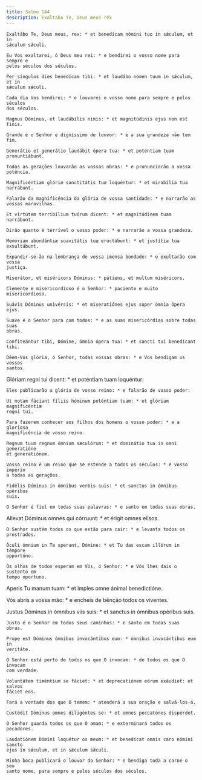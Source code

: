 ```yaml
---
title: Salmo 144
description: Exaltabo Te, Deus meus rex
---
```


<div class="side-by-side not-content">

    Exaltábo Te, Deus meus, rex: * et benedícam nómini tuo in sǽculum, et in
    sǽculum sǽculi.

    Eu Vos exaltarei, ó Deus meu rei: * e bendirei o vosso nome para sempre e
    pelos séculos dos séculos.

    Per síngulos dies benedícam tibi: * et laudábo nomen tuum in sǽculum, et in
    sǽculum sǽculi.

    Cada dia Vos bendirei: * e louvarei o vosso nome para sempre e pelos séculos
    dos séculos.

    Magnus Dóminus, et laudábilis nimis: * et magnitúdinis ejus non est finis.

    Grande é o Senhor e digníssimo de louvor: * e a sua grandeza não tem fim.

    Generátio et generátio laudábit ópera tua: * et poténtiam tuam
    pronuntiábunt.

    Todas as gerações louvarão as vossas obras: * e pronunciarão a vossa
    potência.

    Magnificéntiam glóriæ sanctitátis tuæ loquéntur: * et mirabília tua
    narrábunt.

    Falarão da magnificência da glória de vossa santidade: * e narrarão as
    vossas maravilhas.

    Et virtútem terribílium tuórum dicent: * et magnitúdinem tuam narrábunt.

    Dirão quanto é terrível o vosso poder: * e narrarão a vossa grandeza.

    Memóriam abundántiæ suavitátis tuæ eructábunt: * et justítia tua
    exsultábunt.

    Expandir-se-ão na lembrança de vossa imensa bondade: * e exultarão com vossa
    justiça.

    Miserátor, et miséricors Dóminus: * pátiens, et multum miséricors.

    Clemente e misericordioso é o Senhor: * paciente e muito misericordioso.

    Suávis Dóminus univérsis: * et miseratiónes ejus super ómnia ópera ejus.

    Suave é o Senhor para com todos: * e as suas misericórdias sobre todas suas
    obras.

    Confiteántur tibi, Dómine, ómnia ópera tua: * et sancti tui benedícant tibi.

    Dêem-Vos glória, ó Senhor, todas vossas obras: * e Vos bendigam os vossos
    santos.

Glóriam regni tui dicent: \* et poténtiam tuam loquéntur:

    Eles publicarão a glória de vosso reino: * e falarão de vosso poder:

    Ut notam fáciant fíliis hóminum poténtiam tuam: * et glóriam magnificéntiæ
    regni tui.

    Para fazerem conhecer aos filhos dos homens o vosso poder: * e a gloriosa
    magnificência de vosso reino.

    Regnum tuum regnum ómnium sæculórum: * et dominátio tua in omni generatióne
    et generatiónem.

    Vosso reino é um reino que se estende a todos os séculos: * e vosso império
    a todas as gerações.

    Fidélis Dóminus in ómnibus verbis suis: * et sanctus in ómnibus opéribus
    suis.

    O Senhor é fiel em todas suas palavras: * e santo em todas suas obras.

Allevat Dóminus omnes qui córruunt: \* et érigit omnes elísos.

    O Senhor sustém todos os que estão para cair: * e levanta todos os
    prostrados.

    Óculi ómnium in Te sperant, Dómine: * et Tu das escam illórum in témpore
    opportúno.

    Os olhos de todos esperam em Vós, ó Senhor: * e Vós lhes dais o sustento em
    tempo oportuno.

Aperis Tu manum tuam: \* et imples omne ánimal benedictióne.</span>

Vós abris a vossa mão: \* e encheis de bênção todos os viventes.

  <span>
    Justus Dóminus in ómnibus viis suis: * et sanctus in ómnibus opéribus suis.
 
    Justo é o Senhor em todos seus caminhos: * e santo em todas suas obras.
 
    Prope est Dóminus ómnibus invocántibus eum: * ómnibus invocántibus eum in
    veritáte.
 
    O Senhor está perto de todos os que O invocam: * de todos os que O invocam
    com verdade.
 
    Voluntátem timéntium se fáciet: * et deprecatiónem eórum exáudiet: et salvos
    fáciet eos.
 
    Fará a vontade dos que O temem: * atenderá a sua oração e salvá-los-á.
 
    Custódit Dóminus omnes diligéntes se: * et omnes peccatóres dispérdet.
 
    O Senhor guarda todos os que O amam: * e exterminará todos os pecadores.
 
    Laudatiónem Dómini loquétur os meum: * et benedícat omnis caro nómini sancto
    ejus in sǽculum, et in sǽculum sǽculi.
 
    Minha boca publicará o louvor do Senhor: * e bendiga toda a carne o seu
    santo nome, para sempre e pelos séculos dos séculos.

</div>
